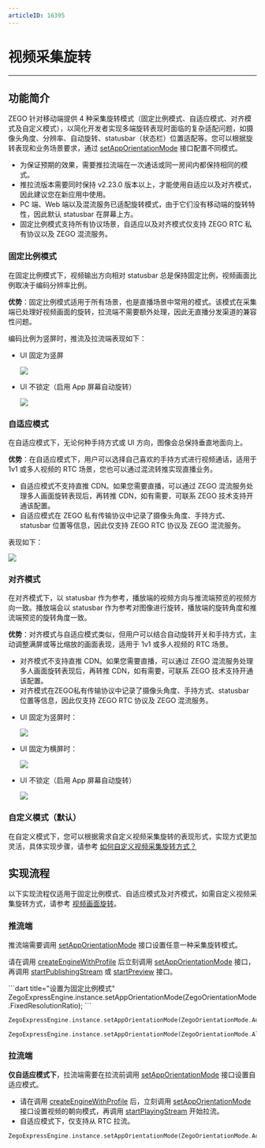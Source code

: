 ```yaml
---
articleID: 16395
---
```

# 视频采集旋转

- - -

## 功能简介

ZEGO 针对移动端提供 4 种采集旋转模式（固定比例模式、自适应模式、对齐模式及自定义模式），以简化开发者实现多端旋转表现时面临的复杂适配问题，如摄像头角度、分辨率、自动旋转、statusbar（状态栏）位置适配等。您可以根据旋转表现和业务场景要求，通过 [setAppOrientationMode](https://doc-zh.zego.im/unique-api/express-video-sdk/zh/dart_flutter/zego_express_engine/ZegoExpressEnginePublisher/setAppOrientationMode.html) 接口配置不同模式。

<Warning title="注意">


- 为保证预期的效果，需要推拉流端在一次通话或同一房间内都保持相同的模式。
- 推拉流版本需要同时保持 v2.23.0 版本以上，才能使用自适应以及对齐模式，因此建议您在新应用中使用。
- PC 端、Web 端以及混流服务已适配旋转模式，由于它们没有移动端的旋转特性，因此默认 statusbar 在屏幕上方。
- 固定比例模式支持所有协议场景，自适应以及对齐模式仅支持 ZEGO RTC 私有协议以及 ZEGO 混流服务。 

</Warning>



### 固定比例模式

在固定比例模式下，视频输出方向相对 statusbar 总是保持固定比例，视频画面比例取决于编码分辨率比例。

**优势**：固定比例模式适用于所有场景，也是直播场景中常用的模式。该模式在采集端已处理好视频画面的旋转，拉流端不需要额外处理，因此无直播分发渠道的兼容性问题。

编码比例为竖屏时，推流及拉流端表现如下：

- UI 固定为竖屏

  <Frame width="512" height="auto" caption=""><img src="https://storage.zego.im/sdk-doc/Pics/Express/collection_rotate/fixed_UI_vertical.jpg" /></Frame>



- UI 不锁定（启用 App 屏幕自动旋转）

  <Frame width="512" height="auto" caption=""><img src="https://storage.zego.im/sdk-doc/Pics/Express/collection_rotate/fixed_UI_rotate.jpg" /></Frame>


### 自适应模式

在自适应模式下，无论何种手持方式或 UI 方向，图像会总保持垂直地面向上。

**优势**：在自适应模式下，用户可以选择自己喜欢的手持方式进行视频通话，适用于 1v1 或多人视频的 RTC 场景，您也可以通过混流转推实现直播业务。

<Warning title="注意">


- 自适应模式不支持直推 CDN。如果您需要直播，可以通过 ZEGO 混流服务处理多人画面旋转表现后，再转推 CDN，如有需要，可联系 ZEGO 技术支持开通该配置。 
- 自适应模式在 ZEGO 私有传输协议中记录了摄像头角度、手持方式、statusbar 位置等信息，因此仅支持 ZEGO RTC 协议及 ZEGO 混流服务。

</Warning>



表现如下：

<Frame width="512" height="auto" caption=""><img src="https://storage.zego.im/sdk-doc/Pics/Express/collection_rotate/Adaptive_mode.jpg" /></Frame>

### 对齐模式

在对齐模式下，以 statusbar 作为参考，播放端的视频方向与推流端预览的视频方向一致。播放端会以 statusbar 作为参考对图像进行旋转，播放端的旋转角度和推流端预览的旋转角度一致。

**优势**：对齐模式与自适应模式类似，但用户可以结合自动旋转开关和手持方式，主动调整满屏或等比缩放的画面表现，适用于 1v1 或多人视频的 RTC 场景。

<Warning title="注意">



- 对齐模式不支持直推 CDN。如果您需要直播，可以通过 ZEGO 混流服务处理多人画面旋转表现后，再转推 CDN，如有需要，可联系 ZEGO 技术支持开通该配置。
- 对齐模式在ZEGO私有传输协议中记录了摄像头角度、手持方式、statusbar 位置等信息，因此仅支持 ZEGO RTC 协议及 ZEGO 混流服务。

</Warning>




- UI 固定为竖屏时：

  <Frame width="512" height="auto" caption=""><img src="https://storage.zego.im/sdk-doc/Pics/Express/collection_rotate/alignment_UI_vertical.jpg" /></Frame>


- UI 固定为横屏时：

  <Frame width="512" height="auto" caption=""><img src="https://storage.zego.im/sdk-doc/Pics/Express/collection_rotate/alignment_UI_horizontal.jpg" /></Frame>


- UI 不锁定（启用 App 屏幕自动旋转）

  <Frame width="512" height="auto" caption=""><img src="https://storage.zego.im/sdk-doc/Pics/Express/collection_rotate/alignment_UI_rotate.jpg" /></Frame>


### 自定义模式（默认）


在自定义模式下，您可以根据需求自定义视频采集旋转的表现形式，实现方式更加灵活，具体实现步骤，请参考 [如何自定义视频采集旋转方式？](http://doc-zh.zego.im/faq/express_video_capture_rotation?product=ExpressVideo&platform=ios)


## 实现流程

<Warning title="注意">


以下实现流程仅适用于固定比例模式、自适应模式及对齐模式，如需自定义视频采集旋转方式，请参考 [视频画面旋转](!AdvancedModule/Video_capture_rotation)。

</Warning>



### 推流端

推流端需要调用 [setAppOrientationMode](https://doc-zh.zego.im/unique-api/express-video-sdk/zh/dart_flutter/zego_express_engine/ZegoExpressEnginePublisher/setAppOrientationMode.html) 接口设置任意一种采集旋转模式。

<Warning title="注意">


请在调用 [createEngineWithProfile](https://doc-zh.zego.im/unique-api/express-video-sdk/zh/dart_flutter/zego_express_engine/ZegoExpressEngine/createEngineWithProfile.html) 后立刻调用 [setAppOrientationMode](https://doc-zh.zego.im/unique-api/express-video-sdk/zh/dart_flutter/zego_express_engine/ZegoExpressEnginePublisher/setAppOrientationMode.html) 接口，再调用 [startPublishingStream](https://doc-zh.zego.im/unique-api/express-video-sdk/zh/dart_flutter/zego_express_engine/ZegoExpressEnginePublisher/startPublishingStream.html) 或 [startPreview](https://doc-zh.zego.im/unique-api/express-video-sdk/zh/dart_flutter/zego_express_engine/ZegoExpressEnginePublisher/startPreview.html) 接口。
 

</Warning>


<CodeGroup>
  ```dart title="设置为固定比例模式"
ZegoExpressEngine.instance.setAppOrientationMode(ZegoOrientationMode.FixedResolutionRatio);
```
  
 ```dart title="设置为自适应模式"
ZegoExpressEngine.instance.setAppOrientationMode(ZegoOrientationMode.Adaption);
```
  
 ```dart title="设置为对齐模式"
ZegoExpressEngine.instance.setAppOrientationMode(ZegoOrientationMode.Alignment);
```
</CodeGroup>

### 拉流端

**仅自适应模式下**，拉流端需要在拉流前调用 [setAppOrientationMode](https://doc-zh.zego.im/unique-api/express-video-sdk/zh/dart_flutter/zego_express_engine/ZegoExpressEnginePublisher/setAppOrientationMode.html) 接口设置自适应模式。

<Warning title="注意">



- 请在调用 [createEngineWithProfile](https://doc-zh.zego.im/unique-api/express-video-sdk/zh/dart_flutter/zego_express_engine/ZegoExpressEngine/createEngineWithProfile.html) 后，立刻调用 [setAppOrientationMode](https://doc-zh.zego.im/unique-api/express-video-sdk/zh/dart_flutter/zego_express_engine/ZegoExpressEnginePublisher/setAppOrientationMode.html) 接口设置视频的朝向模式，再调用 [startPlayingStream](https://doc-zh.zego.im/unique-api/express-video-sdk/zh/dart_flutter/zego_express_engine/ZegoExpressEnginePlayer/startPlayingStream.html) 开始拉流。 
- 自适应模式下，仅支持从 RTC 拉流。

</Warning>



```dart
ZegoExpressEngine.instance.setAppOrientationMode(ZegoOrientationMode.Adaption);
```
